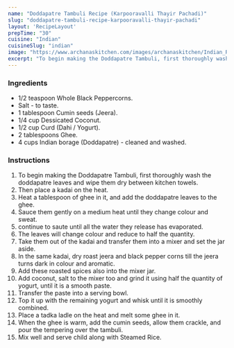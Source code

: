 ---
name: "Doddapatre Tambuli Recipe (Karpooravalli Thayir Pachadi)"
slug: "doddapatre-tambuli-recipe-karpooravalli-thayir-pachadi"
layout: 'RecipeLayout'
prepTime: "30"
cuisine: "Indian"
cuisineSlug: "indian"
image: "https://www.archanaskitchen.com/images/archanaskitchen/Indian_Raitas/Doddapatre_Tambuli_Recipe_Karuveppilai_Thayir_Pachadi-1.jpg"
excerpt: "To begin making the Doddapatre Tambuli, first thoroughly wash the doddapatre leaves and wipe them dry between kitchen towels"
---

### Ingredients

- 1/2 teaspoon Whole Black Peppercorns.
- Salt - to taste.
- 1 tablespoon Cumin seeds (Jeera).
- 1/4 cup Dessicated Coconut.
- 1/2 cup Curd (Dahi / Yogurt).
- 2 tablespoons Ghee.
- 4 cups Indian borage (Doddapatre) - cleaned and washed.

### Instructions

1. To begin making the Doddapatre Tambuli, first thoroughly wash the doddapatre leaves and wipe them dry between kitchen towels.
1. Then place a kadai on the heat.
1. Heat a tablespoon of ghee in it, and add the doddapatre leaves to the ghee.
1. Sauce them gently on a medium heat until they change colour and sweat.
1. continue to saute until all the water they release has evaporated.
1. The leaves will change colour and reduce to half the quantity.
1. Take them out of the kadai and transfer them into a mixer and set the jar aside.
1. In the same kadai, dry roast jeera and black pepper corns till the jeera turns dark in colour and aromatic.
1. Add these roasted spices also into the mixer jar.
1. Add coconut, salt to the mixer too and grind it using half the quantity of yogurt, until it is a smooth paste.
1. Transfer the paste into a serving bowl.
1. Top it up with the remaining yogurt and whisk until it is smoothly combined.
1. Place a tadka ladle on the heat and melt some ghee in it.
1. When the ghee is warm, add the cumin seeds, allow them crackle, and pour the tempering over the tambuli.
1. Mix well and serve child along with Steamed Rice.
